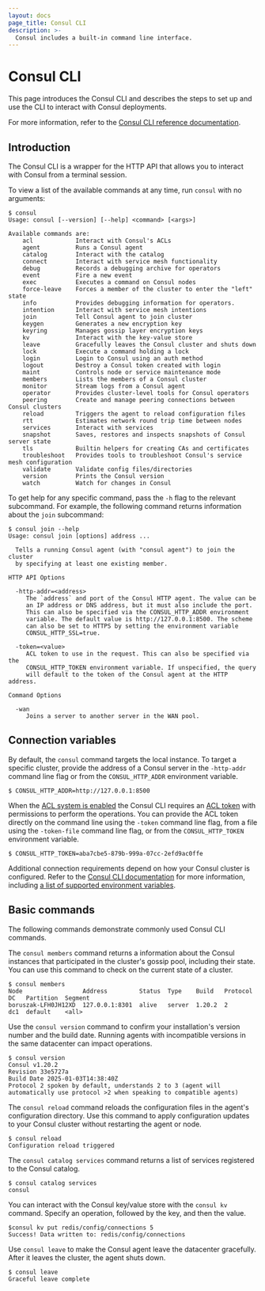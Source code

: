 ```yaml
---
layout: docs
page_title: Consul CLI
description: >-
  Consul includes a built-in command line interface.
---
```


# Consul CLI

This page introduces the Consul CLI and describes the steps to set up and use the CLI to interact with Consul deployments.

For more information, refer to the [Consul CLI reference documentation](/consul/commands).

## Introduction

The Consul CLI is a wrapper for the HTTP API that allows you to interact with Consul from a terminal session.

To view a list of the available commands at any time, run `consul` with no arguments:

```shell-session
$ consul
Usage: consul [--version] [--help] <command> [<args>]

Available commands are:
    acl            Interact with Consul's ACLs
    agent          Runs a Consul agent
    catalog        Interact with the catalog
    connect        Interact with service mesh functionality
    debug          Records a debugging archive for operators
    event          Fire a new event
    exec           Executes a command on Consul nodes
    force-leave    Forces a member of the cluster to enter the "left" state
    info           Provides debugging information for operators.
    intention      Interact with service mesh intentions
    join           Tell Consul agent to join cluster
    keygen         Generates a new encryption key
    keyring        Manages gossip layer encryption keys
    kv             Interact with the key-value store
    leave          Gracefully leaves the Consul cluster and shuts down
    lock           Execute a command holding a lock
    login          Login to Consul using an auth method
    logout         Destroy a Consul token created with login
    maint          Controls node or service maintenance mode
    members        Lists the members of a Consul cluster
    monitor        Stream logs from a Consul agent
    operator       Provides cluster-level tools for Consul operators
    peering        Create and manage peering connections between Consul clusters
    reload         Triggers the agent to reload configuration files
    rtt            Estimates network round trip time between nodes
    services       Interact with services
    snapshot       Saves, restores and inspects snapshots of Consul server state
    tls            Builtin helpers for creating CAs and certificates
    troubleshoot   Provides tools to troubleshoot Consul's service mesh configuration
    validate       Validate config files/directories
    version        Prints the Consul version
    watch          Watch for changes in Consul
```

To get help for any specific command, pass the `-h` flag to the relevant
subcommand. For example, the following command returns information about the `join` subcommand:

```shell-session
$ consul join --help
Usage: consul join [options] address ...

  Tells a running Consul agent (with "consul agent") to join the cluster
  by specifying at least one existing member.

HTTP API Options

  -http-addr=<address>
     The `address` and port of the Consul HTTP agent. The value can be
     an IP address or DNS address, but it must also include the port.
     This can also be specified via the CONSUL_HTTP_ADDR environment
     variable. The default value is http://127.0.0.1:8500. The scheme
     can also be set to HTTPS by setting the environment variable
     CONSUL_HTTP_SSL=true.

  -token=<value>
     ACL token to use in the request. This can also be specified via the
     CONSUL_HTTP_TOKEN environment variable. If unspecified, the query
     will default to the token of the Consul agent at the HTTP address.

Command Options

  -wan
     Joins a server to another server in the WAN pool.
```

## Connection variables

By default, the `consul` command targets the local instance. To target a specific cluster, provide the address of a Consul server in the `-http-addr` command line flag or from the `CONSUL_HTTP_ADDR` environment variable.

```shell-session
$ CONSUL_HTTP_ADDR=http://127.0.0.1:8500
```

When the [ACL system is enabled](/consul/docs/reference/agent/configuration-file#acl) the Consul CLI requires an [ACL token](/consul/docs/security/acl#tokens) with permissions to perform the operations. You can provide the ACL token directly on the command line using the `-token` command line flag, from a file using the `-token-file` command line flag, or from the `CONSUL_HTTP_TOKEN` environment variable.

```shell-session
$ CONSUL_HTTP_TOKEN=aba7cbe5-879b-999a-07cc-2efd9ac0ffe
```

Additional connection requirements depend on how your Consul cluster is configured. Refer to the [Consul CLI documentation](/consul/commands) for more information, including [a list of supported environment variables](/consul/commands#environment-variables).

## Basic commands

The following commands demonstrate commonly used Consul CLI commands.

The `consul members` command returns a information about the Consul instances that participated in the cluster's gossip pool, including their state. You can use this command to check on the current state of a cluster.

```shell-session
$ consul members
Node                 Address         Status  Type    Build   Protocol  DC   Partition  Segment
boruszak-LFH0JH12XD  127.0.0.1:8301  alive   server  1.20.2  2         dc1  default    <all>
```

Use the `consul version` command to confirm your installation's version number and the build date. Running agents with incompatible versions in the same datacenter can impact operations.

```shell-session
$ consul version
Consul v1.20.2
Revision 33e5727a
Build Date 2025-01-03T14:38:40Z
Protocol 2 spoken by default, understands 2 to 3 (agent will automatically use protocol >2 when speaking to compatible agents)
```

The `consul reload` command reloads the configuration files in the agent's configuration directory. Use this command to apply configuration updates to your Consul cluster without restarting the agent or node.

```shell-session
$ consul reload
Configuration reload triggered
```

The `consul catalog services` command returns a list of services registered to the Consul catalog.

```shell-session
$ consul catalog services
consul
```

You can interact with the Consul key/value store with the `consul kv` command. Specify an operation, followed by the key, and then the value.

```shell-session
$consul kv put redis/config/connections 5
Success! Data written to: redis/config/connections
```

Use `consul leave` to make the Consul agent leave the datacenter gracefully. After it leaves the cluster, the agent shuts down.

```shell-session
$ consul leave
Graceful leave complete
```